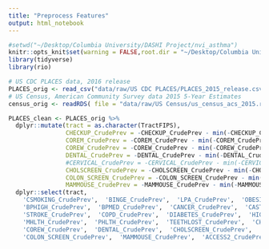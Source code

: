 ```yaml
---
title: "Preprocess Features"
output: html_notebook
---
```




```r
#setwd("~/Desktop/Columbia University/DASHI Project/nvi_asthma")
knitr::opts_knit$set(warning = FALSE,root.dir = "~/Desktop/Columbia University/Research/DASHI Project/nvi_asthma/")
library(tidyverse)
library(rio)
```

```r
# US CDC PLACES data, 2016 release
PLACES_orig <- read_csv("data/raw/US CDC PLACES/PLACES_2015_release.csv")
# US Census, American Community Survey data 2015 5-Year Estimates
census_orig <- readRDS( file = "data/raw/US Census/us_census_acs_2015.rds")

```

```r
PLACES_clean <- PLACES_orig %>% 
  dplyr::mutate(tract = as.character(TractFIPS),
                CHECKUP_CrudePrev = -CHECKUP_CrudePrev - min(-CHECKUP_CrudePrev, na.rm = TRUE),
                COREM_CrudePrev = -COREM_CrudePrev - min(-COREM_CrudePrev, na.rm = TRUE),
                COREW_CrudePrev = -COREW_CrudePrev - min(-COREW_CrudePrev, na.rm = TRUE),
                DENTAL_CrudePrev = -DENTAL_CrudePrev - min(-DENTAL_CrudePrev, na.rm = TRUE),
                #CERVICAL_CrudePrev = -CERVICAL_CrudePrev - min(-CERVICAL_CrudePrev, na.rm = TRUE),
                CHOLSCREEN_CrudePrev = -CHOLSCREEN_CrudePrev - min(-CHOLSCREEN_CrudePrev, na.rm = TRUE),
                COLON_SCREEN_CrudePrev = -COLON_SCREEN_CrudePrev - min(-COLON_SCREEN_CrudePrev, na.rm = TRUE),
                MAMMOUSE_CrudePrev = -MAMMOUSE_CrudePrev - min(-MAMMOUSE_CrudePrev, na.rm = TRUE)) %>% 
  dplyr::select(tract,
    'CSMOKING_CrudePrev',  'BINGE_CrudePrev',  'LPA_CrudePrev',  'OBESITY_CrudePrev',  'SLEEP_CrudePrev',  
    'BPHIGH_CrudePrev',  'BPMED_CrudePrev',  'CANCER_CrudePrev',  'CASTHMA_CrudePrev',  'CHD_CrudePrev',  
    'STROKE_CrudePrev',  'COPD_CrudePrev',  'DIABETES_CrudePrev',  'HIGHCHOL_CrudePrev',  'KIDNEY_CrudePrev',  
    'MHLTH_CrudePrev',  'PHLTH_CrudePrev',  'TEETHLOST_CrudePrev',  'CHECKUP_CrudePrev',  'COREM_CrudePrev',  
    'COREW_CrudePrev',  'DENTAL_CrudePrev',  'CHOLSCREEN_CrudePrev',  
    'COLON_SCREEN_CrudePrev',  'MAMMOUSE_CrudePrev',  'ACCESS2_CrudePrev') 

```

